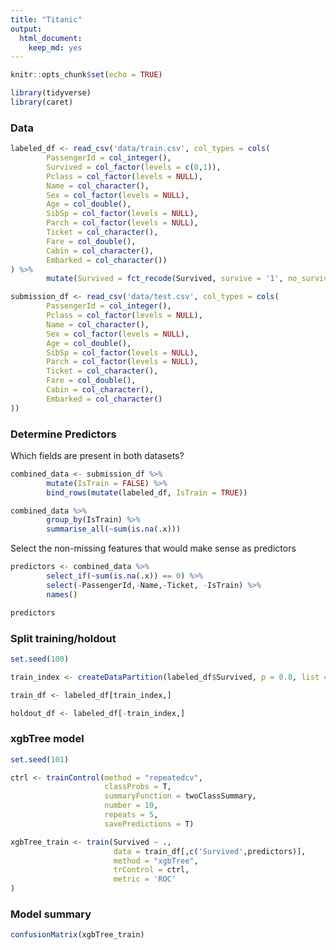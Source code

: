 ```yaml
---
title: "Titanic"
output: 
  html_document: 
    keep_md: yes
---
```


```r
knitr::opts_chunk$set(echo = TRUE)
```

```r
library(tidyverse)
library(caret)
```


### Data  

```r
labeled_df <- read_csv('data/train.csv', col_types = cols(
        PassengerId = col_integer(),
        Survived = col_factor(levels = c(0,1)),
        Pclass = col_factor(levels = NULL),
        Name = col_character(),
        Sex = col_factor(levels = NULL),
        Age = col_double(),
        SibSp = col_factor(levels = NULL),
        Parch = col_factor(levels = NULL),
        Ticket = col_character(),
        Fare = col_double(),
        Cabin = col_character(),
        Embarked = col_character())
) %>%
        mutate(Survived = fct_recode(Survived, survive = '1', no_survive = '0'))

submission_df <- read_csv('data/test.csv', col_types = cols(
        PassengerId = col_integer(),
        Pclass = col_factor(levels = NULL),
        Name = col_character(),
        Sex = col_factor(levels = NULL),
        Age = col_double(),
        SibSp = col_factor(levels = NULL),
        Parch = col_factor(levels = NULL),
        Ticket = col_character(),
        Fare = col_double(),
        Cabin = col_character(),
        Embarked = col_character()
))
```

### Determine Predictors  

Which fields are present in both datasets?  

```r
combined_data <- submission_df %>% 
        mutate(IsTrain = FALSE) %>%
        bind_rows(mutate(labeled_df, IsTrain = TRUE))

combined_data %>%
        group_by(IsTrain) %>%
        summarise_all(~sum(is.na(.x)))
```

Select the non-missing features that would make sense as predictors

```r
predictors <- combined_data %>%
        select_if(~sum(is.na(.x)) == 0) %>%
        select(-PassengerId,-Name,-Ticket, -IsTrain) %>%
        names()

predictors
```

### Split training/holdout  

```r
set.seed(100)

train_index <- createDataPartition(labeled_df$Survived, p = 0.8, list = FALSE)

train_df <- labeled_df[train_index,]

holdout_df <- labeled_df[-train_index,]
```

### xgbTree model  

```r
set.seed(101)

ctrl <- trainControl(method = "repeatedcv",
                     classProbs = T,
                     summaryFunction = twoClassSummary,
                     number = 10, 
                     repeats = 5,
                     savePredictions = T)

xgbTree_train <- train(Survived ~ .,
                       data = train_df[,c('Survived',predictors)],
                       method = "xgbTree",
                       trControl = ctrl,
                       metric = 'ROC'
)
```

### Model summary  

```r
confusionMatrix(xgbTree_train)
```

